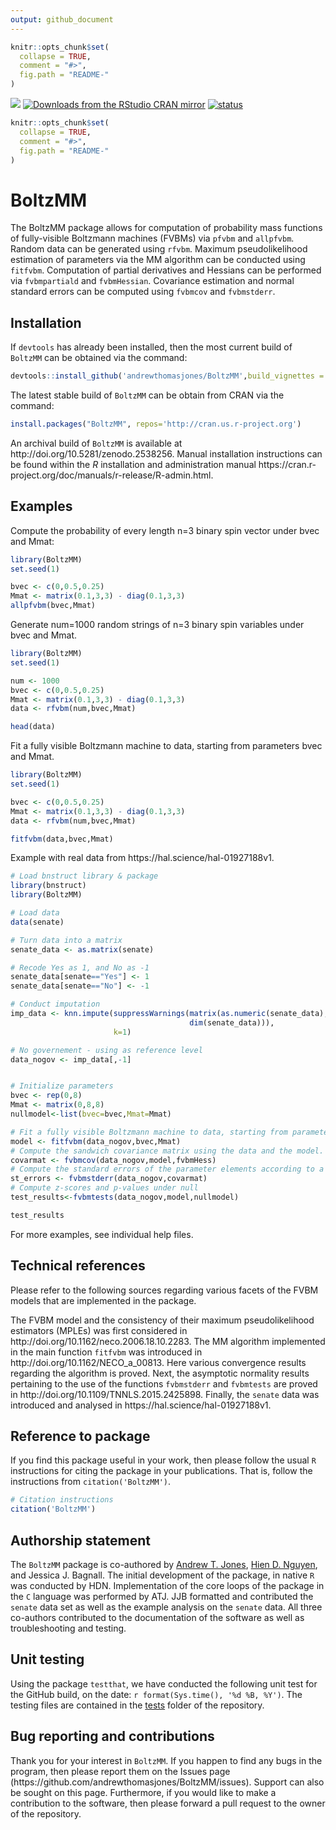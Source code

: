 ```yaml
---
output: github_document
---
```


```r
knitr::opts_chunk$set(
  collapse = TRUE,
  comment = "#>",
  fig.path = "README-"
)
```



<img src="http://www.r-pkg.org/badges/version-last-release/BoltzMM"></img></a>
[![Downloads from the RStudio CRAN mirror](http://cranlogs.r-pkg.org/badges/BoltzMM)](https://CRAN.R-project.org/package=BoltzMM)
[![status](http://joss.theoj.org/papers/23eb189a5e0bdd2b51f668621abcc75a/status.svg)](https://joss.theoj.org/papers/10.21105/joss.01193)

<!-- README.md is generated from README.Rmd. Please edit that file -->

```r
knitr::opts_chunk$set(
  collapse = TRUE,
  comment = "#>",
  fig.path = "README-"
)
```

# BoltzMM

The BoltzMM package allows for computation of probability mass functions of fully-visible Boltzmann machines (FVBMs) via `pfvbm` and `allpfvbm`.
Random data can be generated using `rfvbm`. Maximum pseudolikelihood estimation of parameters via the MM algorithm can be conducted using `fitfvbm`.
Computation of partial derivatives and Hessians can be performed via `fvbmpartiald` and `fvbmHessian`.
Covariance estimation and normal standard errors can be computed using `fvbmcov` and `fvbmstderr`.

## Installation

If `devtools` has already been installed, then the most current build of `BoltzMM` can be obtained via the command:

```r
devtools::install_github('andrewthomasjones/BoltzMM',build_vignettes = TRUE)
```

The latest stable build of `BoltzMM` can be obtain from CRAN via the command:

```r
install.packages("BoltzMM", repos='http://cran.us.r-project.org')
```

An archival build of `BoltzMM` is available at http://doi.org/10.5281/zenodo.2538256. Manual installation instructions can be found within the *R* installation and administration manual https://cran.r-project.org/doc/manuals/r-release/R-admin.html.

## Examples

Compute the probability of every length n=3 binary spin vector under bvec and Mmat:

```r
library(BoltzMM)
set.seed(1)

bvec <- c(0,0.5,0.25)
Mmat <- matrix(0.1,3,3) - diag(0.1,3,3)
allpfvbm(bvec,Mmat)
```

Generate num=1000 random strings of n=3 binary spin variables under bvec and Mmat.
```r
library(BoltzMM)
set.seed(1)

num <- 1000
bvec <- c(0,0.5,0.25)
Mmat <- matrix(0.1,3,3) - diag(0.1,3,3)
data <- rfvbm(num,bvec,Mmat)

head(data)
```

Fit a fully visible Boltzmann machine to data, starting from parameters bvec and Mmat.
 
```r
library(BoltzMM)
set.seed(1)

bvec <- c(0,0.5,0.25)
Mmat <- matrix(0.1,3,3) - diag(0.1,3,3)
data <- rfvbm(num,bvec,Mmat)

fitfvbm(data,bvec,Mmat)
```

Example with real data from https://hal.science/hal-01927188v1.
```r
# Load bnstruct library & package
library(bnstruct)
library(BoltzMM)

# Load data
data(senate)

# Turn data into a matrix
senate_data <- as.matrix(senate)

# Recode Yes as 1, and No as -1
senate_data[senate=="Yes"] <- 1
senate_data[senate=="No"] <- -1

# Conduct imputation
imp_data <- knn.impute(suppressWarnings(matrix(as.numeric(senate_data),
                                        dim(senate_data))),
                       k=1)

# No governement - using as reference level
data_nogov <- imp_data[,-1]


# Initialize parameters
bvec <- rep(0,8)
Mmat <- matrix(0,8,8)
nullmodel<-list(bvec=bvec,Mmat=Mmat)

# Fit a fully visible Boltzmann machine to data, starting from parameters bvec and Mmat.
model <- fitfvbm(data_nogov,bvec,Mmat)
# Compute the sandwich covariance matrix using the data and the model.
covarmat <- fvbmcov(data_nogov,model,fvbmHess)
# Compute the standard errors of the parameter elements according to a normal approximation.
st_errors <- fvbmstderr(data_nogov,covarmat)
# Compute z-scores and p-values under null
test_results<-fvbmtests(data_nogov,model,nullmodel)

test_results
```

For more examples, see individual help files.

## Technical references

Please refer to the following sources regarding various facets of the FVBM models that are implemented in the package.

The FVBM model and the consistency of their maximum pseudolikelihood estimators (MPLEs) was first considered in http://doi.org/10.1162/neco.2006.18.10.2283. The MM algorithm implemented in the main function `fitfvbm` was introduced in http://doi.org/10.1162/NECO_a_00813. Here various convergence results regarding the algorithm is proved. Next, the asymptotic normality results pertaining to the use of the functions `fvbmstderr` and `fvbmtests` are proved in http://doi.org/10.1109/TNNLS.2015.2425898. Finally, the `senate` data was introduced and analysed in https://hal.science/hal-01927188v1.

## Reference to package

If you find this package useful in your work, then please follow the usual `R` instructions for citing the package in your publications. That is, follow the instructions from `citation('BoltzMM')`.

```r
# Citation instructions
citation('BoltzMM')
```

## Authorship statement

The `BoltzMM` package is co-authored by [Andrew T. Jones][], [Hien D. Nguyen][], and Jessica J. Bagnall. The initial development of the package, in native `R` was conducted by HDN. Implementation of the core loops of the package in the `C` language was performed by ATJ. JJB formatted and contributed the `senate` data set as well as the example analysis on the `senate` data. All three co-authors contributed to the documentation of the software as well as troubleshooting and testing.

[Andrew T. Jones]: https://github.com/andrewthomasjones
[Hien D. Nguyen]: https://github.com/hiendn

## Unit testing

Using the package `testthat`, we have conducted the following unit test for the GitHub build, on the date: `r format(Sys.time(), '%d %B, %Y')`. The testing files are contained in the [tests](https://github.com/andrewthomasjones/BoltzMM/tree/master/tests) folder of the repository.

## Bug reporting and contributions

Thank you for your interest in `BoltzMM`. If you happen to find any bugs in the program, then please report them on the Issues page (https://github.com/andrewthomasjones/BoltzMM/issues). Support can also be sought on this page. Furthermore, if you would like to make a contribution to the software, then please forward a pull request to the owner of the repository.
